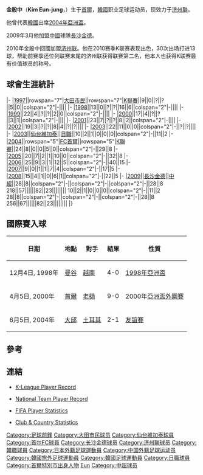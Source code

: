 {{Football player infobox| playername= 金殷中
| fullname = Kim Eun-Jung
| nickname = 
| image = [[File:Kim_Eun-Jung.JPG|220px]]
| dateofbirth = {{birth date and age|1979|4|8}} 
| cityofbirth = [[首爾|首爾]]
| countryofbirth = {{ROK}}
| height = {{height|m=1.84}}
| currentclub  = [[济州联|济州联]]
| clubnumber = 
| position = [[前鋒_(足球)|前鋒]]
| youthyears = 
| youthclubs = 
| years = 1997-03<br>2003<br>2004-08<br>2009<br>2010-
| clubs = [[大田市民|大田市民]]<br>[[仙台維加泰|仙台維加泰]]<br>[[FC首爾|FC首爾]]<br>[[長沙金德|長沙金德]]<br>[[济州联|济州联]]
| caps(goals) = 125 {{0}}(29)<br> {{0}}10 {{0}}{{0}}(2) <br> {{0}}93 {{0}}(28) <br> {{0}}28 {{0}}{{0}}(8)
| nationalyears = 1999<br>1999<br>1998-04
| nationalteam = {{link-en|韓國U-20|Korea Republic national under-20 football team}}<br>{{link-en|韓國U-23|Korea Republic national under-23 football team}}<br>[[韓國國家足球隊|韓國]]
| nationalcaps(goals) = <br>{{0}}{{0}}3 {{0}}{{0}}(1)<br>{{0}}15 {{0}}{{0}}(5)
| pcupdate = 2010年1月1日
| ntupdate = 2010年1月1日
}}

'''金殷中'''（'''Kim Eun-jung'''，{{bd|1979年|4月8日|catIdx=Kim}}）生于[[首爾|首爾]]，[[韓國|韓國]]职业足球运动员，现效力于[[济州联|济州联]]。

他曾代表[[韓國國家足球隊|韓國]]出席[[2004年亞洲盃|2004年亞洲盃]]。

2009年3月他加盟[[中國超級足球聯賽|中國]]球隊[[長沙金德|長沙金德]]。

2010年金殷中回國加盟[[济州联|济州联]]。他在2010赛季K联赛表现出色，30次出场打进13球，帮助前赛季还位列联赛末尾的济州联获得联赛第二名，他本人也获得K联赛最有价值球员的称号。

== 球會生涯統計 ==
{{Football player statistics 1|YY}}
{{Football player statistics 2|KOR|YY}}
|-
|[[韓國職業足球聯賽|1997]]||rowspan="7"|[[大田市民|大田市民]]||rowspan="7"|[[韓國職業足球聯賽|K聯賽]]||9||0||?||?||5||0||colspan="2"|-||||
|-
|[[韓國職業足球聯賽|1998]]||13||0||?||?||16||6||colspan="2"|-||||
|-
|[[韓國職業足球聯賽|1999]]||22||4||?||?||2||0||colspan="2"|-||||
|-
|[[韓國職業足球聯賽|2000]]||17||4||?||?||3||1||colspan="2"|-||||
|-
|[[韓國職業足球聯賽|2001]]||23||7||?||?||8||2||colspan="2"|-||||
|-
|[[韓國職業足球聯賽|2002]]||19||3||?||?||8||4||?||?||||
|-
|[[韓國職業足球聯賽|2003]]||22||11||0||0||colspan="2"|-||?||?||||
{{Football player statistics 2|JPN|YY}}
|-
|[[日本職業足球聯賽|2003]]||[[仙台維加泰|仙台維加泰]]||[[日本職業足球聯賽|日職]]||10||2||1||0||0||0||colspan="2"|-||11||2
{{Football player statistics 2|KOR|YY}}
|-
|[[韓國職業足球聯賽|2004]]||rowspan="5"|[[FC首爾|FC首爾]]||rowspan="5"|[[韓國職業足球聯賽|K聯賽]]||24||8||0||0||5||0||colspan="2"|-||29||8
|-
|[[韓國職業足球聯賽|2005]]||20||7||2||1||10||0||colspan="2"|-||32||8
|-
|[[韓國職業足球聯賽|2006]]||25||9||3||1||12||5||colspan="2"|-||40||15
|-
|[[韓國職業足球聯賽|2007]]||9||0||1||1||7||4||colspan="2"|-||17||5
|-
|[[韓國職業足球聯賽|2008]]||15||4||1||0||6||1||colspan="2"|-||22||5
{{Football player statistics 2|CHN|YY}}
|-
|[[中國超級足球聯賽|2009]]||[[長沙金德|長沙金德]]||[[中超|中超]]||28||8||colspan="2"|-||colspan="2"|-||colspan="2"|-||28||8
{{Football player statistics 3|3|KOR}}218||57||||||82||23||||||||
{{Football player statistics 4|JPN}}10||2||1||0||0||0||colspan="2"|-||11||2
{{Football player statistics 4|CHN}}28||8||colspan="2"|-||colspan="2"|-||colspan="2"|-||28||8
{{Football player statistics 5}}256||67||||||82||23||||||||
|}

==國際賽入球==
{| class="wikitable"
! 日期 !! 地點 !! 對手 !! 結果 !! 性質
|-
| 12月4日, 1998年 || {{flagicon|THA}} [[曼谷|曼谷]] || [[越南|越南]] || 4-0 || [[1998年亞洲盃|1998年亞洲盃]]
|-
| 4月5日, 2000年 || {{flagicon|KOR}} [[首爾|首爾]] || [[老撾|老撾]] || 9-0 || 2000年[[亞洲盃外圍賽|亞洲盃外圍賽]]
|-
| 6月5日, 2004年 || {{flagicon|KOR}} [[大邱|大邱]] || [[土耳其|土耳其]] || 2-1 || [[友誼賽|友誼賽]]
|}

==參考==
{{reflist}}

==連結==
*{{ko icon}} [https://web.archive.org/web/20070525200906/http://new.kleaguei.com/record/mania/player.aspx K-League Player Record]
*{{ko icon}} [https://web.archive.org/web/20080923184047/http://www.kfa.or.kr/koreateam/fb_amatch_contents.asp?p_unique=20072201454 National Team Player Record]
*{{en icon}} [http://www.fifa.com/worldfootball/statisticsandrecords/players/player=177819/index.html FIFA Player Statistics] {{Wayback|url=http://www.fifa.com/worldfootball/statisticsandrecords/players/player=177819/index.html |date=20090223013559 }}
*{{en icon}} [http://www.national-football-teams.com/v2/player.php?id=6321 Club & Country Statistics] {{Wayback|url=http://www.national-football-teams.com/v2/player.php?id=6321 |date=20121003082304 }}


{{2009年长沙金德名单}}
{{DEFAULTSORT:Kim, Eun-Jung}}
[[Category:足球前鋒|Category:足球前鋒]]
[[Category:大田市民球员|Category:大田市民球员]]
[[Category:仙台維加泰球員|Category:仙台維加泰球員]]
[[Category:首尔FC球員|Category:首尔FC球員]]
[[Category:长沙金德球员|Category:长沙金德球员]]
[[Category:济州联球员|Category:济州联球员]]
[[Category:韓職球員|Category:韓職球員]]
[[Category:日本外籍足球運動員|Category:日本外籍足球運動員]]
[[Category:中国外籍足球运动员|Category:中国外籍足球运动员]]
[[Category:韓國旅外足球運動員|Category:韓國旅外足球運動員]]
[[Category:韓國足球運動員|Category:韓國足球運動員]]
[[Category:日職球員|Category:日職球員]]
[[Category:首爾特別市出身人物|Category:首爾特別市出身人物]]
[[Category:金姓|Eun]]
[[Category:中超球员|Category:中超球员]]